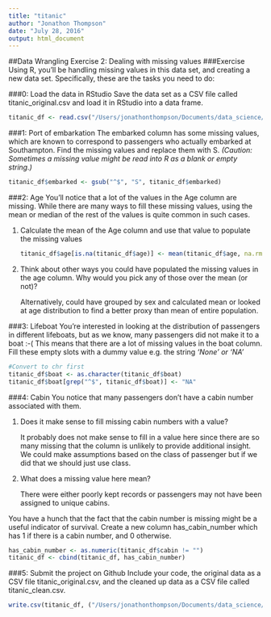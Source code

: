 ```yaml
---
title: "titanic"
author: "Jonathon Thompson"
date: "July 28, 2016"
output: html_document
---
```


##Data Wrangling Exercise 2: Dealing with missing values
###Exercise
Using R, you’ll be handling missing values in this data set, and creating a new data set. Specifically, these are the tasks you need to do:

###0: Load the data in RStudio
Save the data set as a CSV file called titanic_original.csv and load it in RStudio into a data frame.
```r
titanic_df <- read.csv("/Users/jonathonthompson/Documents/data_science/sb_datawrangling_2/titanic_original.csv")
```


###1: Port of embarkation
The embarked column has some missing values, which are known to correspond to passengers who actually embarked at Southampton. Find the missing values and replace them with S. *(Caution: Sometimes a missing value might be read into R as a blank or empty string.)*

```r
titanic_df$embarked <- gsub("^$", "S", titanic_df$embarked)
```


###2: Age
You’ll notice that a lot of the values in the Age column are missing. While there are many ways to fill these missing values, using the mean or median of the rest of the values is quite common in such cases.

1. Calculate the mean of the Age column and use that value to populate the missing values

    ```r
titanic_df$age[is.na(titanic_df$age)] <- mean(titanic_df$age, na.rm = TRUE)
```

2. Think about other ways you could have populated the missing values in the age column. Why would you pick any of those over the mean (or not)?
  
    Alternatively, could have grouped by sex and calculated mean or looked at age distribution to find a better proxy than mean of entire population.


###3: Lifeboat
You’re interested in looking at the distribution of passengers in different lifeboats, but as we know, many passengers did not make it to a boat :-( This means that there are a lot of missing values in the boat column. Fill these empty slots with a dummy value e.g. the string *'None' or 'NA'*

```r
#Convert to chr first
titanic_df$boat <- as.character(titanic_df$boat)
titanic_df$boat[grep("^$", titanic_df$boat)] <- "NA"
```


###4: Cabin
You notice that many passengers don’t have a cabin number associated with them.

1. Does it make sense to fill missing cabin numbers with a value?

    It probably does not make sense to fill in a value here since there are so many missing that the column is unlikely to provide additional insight. We could make assumptions based on the class of passenger but if we did that we should just use class.

2. What does a missing value here mean?

    There were either poorly kept records or passengers may not have been assigned to unique cabins.


You have a hunch that the fact that the cabin number is missing might be a useful indicator of survival. Create a new column has_cabin_number which has 1 if there is a cabin number, and 0 otherwise.

```r
has_cabin_number <- as.numeric(titanic_df$cabin != "")
titanic_df <- cbind(titanic_df, has_cabin_number)
```


###5: Submit the project on Github
Include your code, the original data as a CSV file titanic_original.csv, and the cleaned up data as a CSV file called titanic_clean.csv.
```r
write.csv(titanic_df, ("/Users/jonathonthompson/Documents/data_science/sb_datawrangling_2/titanic_clean.csv"))
```

